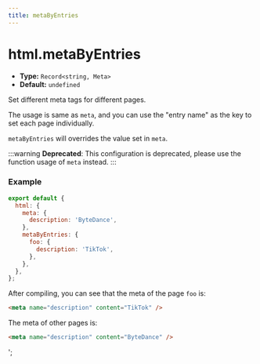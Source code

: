 ```yaml
---
title: metaByEntries
---
```


# html.metaByEntries

- **Type:** `Record<string, Meta>`
- **Default:** `undefined`

Set different meta tags for different pages.

The usage is same as `meta`, and you can use the "entry name" as the key to set each page individually.

`metaByEntries` will overrides the value set in `meta`.

:::warning
**Deprecated**: This configuration is deprecated, please use the function usage of `meta` instead.
:::

### Example

```js
export default {
  html: {
    meta: {
      description: 'ByteDance',
    },
    metaByEntries: {
      foo: {
        description: 'TikTok',
      },
    },
  },
};
```

After compiling, you can see that the meta of the page `foo` is:

```html
<meta name="description" content="TikTok" />
```

The meta of other pages is:

```html
<meta name="description" content="ByteDance" />
```
';
